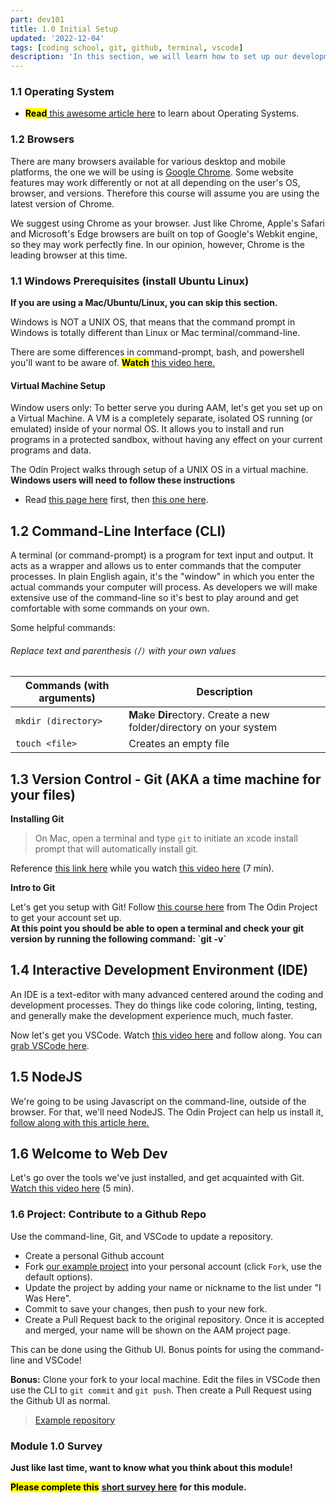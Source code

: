 ```yaml
---
part: dev101
title: 1.0 Initial Setup
updated: '2022-12-04'
tags: [coding school, git, github, terminal, vscode]
description: 'In this section, we will learn how to set up our development environment and tools.'
---
```


### 1.1 Operating System

- <mark>**Read**</mark>[ this awesome article here](https://edu.gcfglobal.org/en/computerbasics/understanding-operating-systems/1/) to learn about Operating Systems.

### 1.2 Browsers

There are many browsers available for various desktop and mobile platforms, the one we will be using is [Google Chrome](https://www.google.com/chrome/). Some website features may work differently or not at all depending on the user's OS, browser, and versions. Therefore this course will assume you are using the latest version of Chrome.

We suggest using Chrome as your browser. Just like Chrome, Apple's Safari and Microsoft's Edge browsers are built on top of Google's Webkit engine, so they may work perfectly fine. In our opinion, however, Chrome is the leading browser at this time.

### 1.1 Windows Prerequisites (install Ubuntu Linux)

**If you are using a Mac/Ubuntu/Linux, you can skip this section.**

Windows is NOT a UNIX OS, that means that the command prompt in Windows is totally different than Linux or Mac terminal/command-line.

There are some differences in command-prompt, bash, and powershell you'll want to be aware of. <mark>**Watch**</mark> [this video here.](https://www.youtube.com/watch?v=nahtw_csB5w)

<Accordion title="Toggle Video">
    <YouTube id="nahtw_csB5w" />
</Accordion>

#### Virtual Machine Setup

Window users only: To better serve you during AAM, let's get you set up on a Virtual Machine. A VM is a completely separate, isolated OS running (or emulated) inside of your normal OS. It allows you to install and run programs in a protected sandbox, without having any effect on your current programs and data.

The Odin Project walks through setup of a UNIX OS in a virtual machine. **Windows users will need to follow these instructions**

- Read [this page here](https://www.theodinproject.com/lessons/foundations-installation-overview) first, then [this one here](https://www.theodinproject.com/lessons/foundations-installations).

## 1.2 Command-Line Interface (CLI)

A terminal (or command-prompt) is a program for text input and output. It acts as a wrapper and allows us to enter commands that the computer processes. In plain English again, it's the "window" in which you enter the actual commands your computer will process. As developers we will make extensive use of the command-line so it's best to play around and get comfortable with some commands on your own.

Some helpful commands:

###### _Replace text and parenthesis `(`/`)` with your own values_

| Commands (with arguments) | Description                                                              |
| ------------------------- | ------------------------------------------------------------------------ |
| `mkdir (directory>`       | **M**a**k**e **Dir**ectory. Create a new folder/directory on your system |
| `touch <file>`            | Creates an empty file                                                    |

## 1.3 Version Control - Git (AKA a time machine for your files)

**Installing Git**

> On Mac, open a terminal and type `git` to initiate an xcode install prompt that will automatically install git.

Reference [this link here](https://git-scm.com/downloads) while you watch [this video here](https://www.youtube.com/watch?v=N-SKiqoHBnY) (7 min).

**Intro to Git**

Let's get you setup with Git! Follow [this course here](https://www.theodinproject.com/lessons/foundations-git-basics) from The Odin Project to get your account set up.\
**At this point you should be able to open a terminal and check your git version by running the following command: \`git -v\`**

## 1.4 Interactive Development Environment (IDE)

An IDE is a text-editor with many advanced centered around the coding and development processes. They do things like code coloring, linting, testing, and generally make the development experience much, much faster.

Now let's get you VSCode. Watch [this video here](https://code.visualstudio.com/docs/introvideos/basics) and follow along. You can [grab VSCode here](https://vscode.dev/).

## 1.5 NodeJS

We're going to be using Javascript on the command-line, outside of the browser. For that, we'll need NodeJS. The Odin Project can help us install it, [follow along with this article here.](https://www.theodinproject.com/lessons/foundations-installing-node-js)

## 1.6 Welcome to Web Dev

Let's go over the tools we've just installed, and get acquainted with Git. [Watch this video here](https://www.youtube.com/watch?v=HfTXHrWMGVY) (5 min).

### 1.6 Project: Contribute to a Github Repo

Use the command-line, Git, and VSCode to update a repository.

- Create a personal Github account
- Fork [our example project](https://github.com/AAM-Institute/project-001) into your personal account (click `Fork`, use the default options).
- Update the project by adding your name or nickname to the list under "I Was Here".
- Commit to save your changes, then push to your new fork.
- Create a Pull Request back to the original repository. Once it is accepted and merged, your name will be shown on the AAM project page.

This can be done using the Github UI. Bonus points for using the command-line and VSCode!

**Bonus:** Clone your fork to your local machine. Edit the files in VSCode then use the CLI to `git commit` and `git push`. Then create a Pull Request using the Github UI as normal.

> [Example repository](https://github.com/AAM-Institute/project-001)

### Module 1.0 Survey

**Just like last time, want to know what you think about this module!**

<mark>**Please complete this**</mark> [**short survey here**](https://docs.google.com/forms/d/e/1FAIpQLSczM5DwiahZeFhkUoieNQ7xDSMzibc8Q4jDKiTQ-O1beCM1Pg/viewform)
**for this module.**
